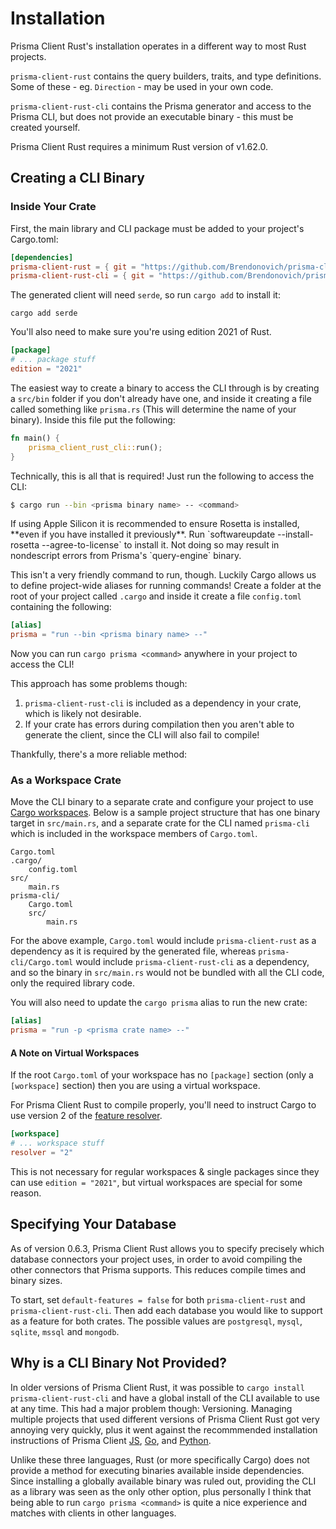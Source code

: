 # Installation

Prisma Client Rust's installation operates in a different way to most Rust projects.

`prisma-client-rust` contains the query builders, traits, and type definitions. Some of these - eg. `Direction` - may be used in your own code.

`prisma-client-rust-cli` contains the Prisma generator and access to the Prisma CLI, but does not provide an executable binary - this must be created yourself.

Prisma Client Rust requires a minimum Rust version of v1.62.0.

## Creating a CLI Binary

### Inside Your Crate

First, the main library and CLI package must be added to your project's Cargo.toml:

```toml
[dependencies]
prisma-client-rust = { git = "https://github.com/Brendonovich/prisma-client-rust", tag = "0.6.11" }
prisma-client-rust-cli = { git = "https://github.com/Brendonovich/prisma-client-rust", tag = "0.6.11" }
```

The generated client will need `serde`, so run `cargo add` to install it:

```
cargo add serde
```

You'll also need to make sure you're using edition 2021 of Rust.
```toml
[package]
# ... package stuff
edition = "2021"
```

The easiest way to create a binary to access the CLI through is by creating a `src/bin` folder if you don't already have one,
and inside it creating a file called something like `prisma.rs` (This will determine the name of your binary).
Inside this file put the following:

```rust
fn main() {
    prisma_client_rust_cli::run();
}
```

Technically, this is all that is required! Just run the following to access the CLI:

```bash
$ cargo run --bin <prisma binary name> -- <command>
```


<Callout type="info">
If using Apple Silicon it is recommended to ensure Rosetta is installed, **even if you have installed it previously**.
Run `softwareupdate --install-rosetta --agree-to-license` to install it.
Not doing so may result in nondescript errors from Prisma's `query-engine` binary.
</Callout>

This isn't a very friendly command to run, though. Luckily Cargo allows us to define project-wide aliases for running commands! Create a folder at the root of your project called `.cargo` and inside it create a file `config.toml` containing the following:

```toml
[alias]
prisma = "run --bin <prisma binary name> --"
```

Now you can run `cargo prisma <command>` anywhere in your project to access the CLI!

This approach has some problems though:
1. `prisma-client-rust-cli` is included as a dependency in your crate, which is likely not desirable.
2. If your crate has errors during compilation then you aren't able to generate the client, since the CLI will also fail to compile!

Thankfully, there's a more reliable method:

### As a Workspace Crate

Move the CLI binary to a separate crate and configure your project to use
[Cargo workspaces](https://doc.rust-lang.org/book/ch14-03-cargo-workspaces.html).
Below is a sample project structure that has one binary target in `src/main.rs`,
and a separate crate for the CLI named `prisma-cli` which is included in the workspace members of `Cargo.toml`.

```
Cargo.toml
.cargo/
    config.toml
src/
    main.rs
prisma-cli/
    Cargo.toml
    src/
        main.rs
```

For the above example,
`Cargo.toml` would include `prisma-client-rust` as a dependency as it is required by the generated file,
whereas `prisma-cli/Cargo.toml` would include `prisma-client-rust-cli` as a dependency,
and so the binary in `src/main.rs` would not be bundled with all the CLI code,
only the required library code.

You will also need to update the `cargo prisma` alias to run the new crate:

```toml
[alias]
prisma = "run -p <prisma crate name> --"
```

#### A Note on Virtual Workspaces

If the root `Cargo.toml` of your workspace has no `[package]` section (only a `[workspace]` section) then you are using a virtual workspace.

For Prisma Client Rust to compile properly, you'll need to instruct Cargo to use version 2 of the [feature resolver](https://doc.rust-lang.org/edition-guide/rust-2021/default-cargo-resolver.html).

```toml
[workspace]
# ... workspace stuff
resolver = "2"
```

This is not necessary for regular workspaces & single packages since they can use `edition = "2021"`, but virtual workspaces are special for some reason.

## Specifying Your Database

As of version 0.6.3,
Prisma Client Rust allows you to specify precisely which database connectors your project uses,
in order to avoid compiling the other connectors that Prisma supports.
This reduces compile times and binary sizes.

To start, set `default-features = false` for both `prisma-client-rust` and `prisma-client-rust-cli`.
Then add each database you would like to support as a feature for both crates.
The possible values are `postgresql`, `mysql`, `sqlite`, `mssql` and `mongodb`.

## Why is a CLI Binary Not Provided?

In older versions of Prisma Client Rust,
it was possible to `cargo install prisma-client-rust-cli` and have a global install of the CLI available to use at any time.
This had a major problem though: Versioning. Managing multiple projects that used different versions of Prisma Client Rust got very annoying very quickly,
plus it went against the recommmended installation instructions of Prisma Client
[JS](https://www.prisma.io/docs/getting-started/setup-prisma/add-to-existing-project/relational-databases-typescript-postgres),
[Go](https://github.com/prisma/prisma-client-go/blob/main/docs/quickstart.md),
and [Python](https://prisma-client-py.readthedocs.io/en/stable/#installing-prisma-client-python).

Unlike these three languages,
Rust (or more specifically Cargo) does not provide a method for executing binaries available inside dependencies.
Since installing a globally available binary was ruled out,
providing the CLI as a library was seen as the only other option,
plus personally I think that being able to run `cargo prisma <command>` is quite a nice experience and matches with clients in other languages.
